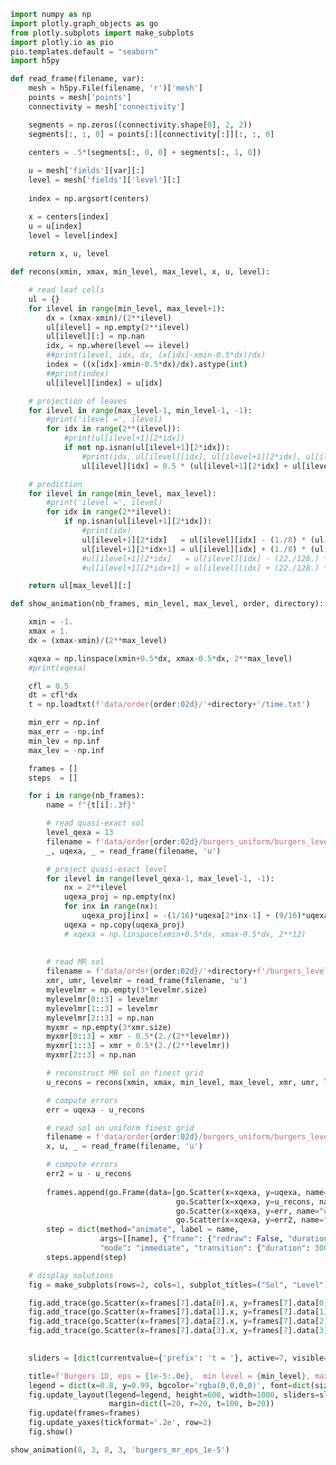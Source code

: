 ```python
import numpy as np
import plotly.graph_objects as go
from plotly.subplots import make_subplots
import plotly.io as pio
pio.templates.default = "seaborn"
import h5py

def read_frame(filename, var):
    mesh = h5py.File(filename, 'r')['mesh']
    points = mesh['points']
    connectivity = mesh['connectivity']

    segments = np.zeros((connectivity.shape[0], 2, 2))
    segments[:, :, 0] = points[:][connectivity[:]][:, :, 0]

    centers = .5*(segments[:, 0, 0] + segments[:, 1, 0])
    
    u = mesh['fields'][var][:]
    level = mesh['fields']['level'][:]
    
    index = np.argsort(centers)

    x = centers[index]    
    u = u[index]
    level = level[index]
    
    return x, u, level

def recons(xmin, xmax, min_level, max_level, x, u, level):

    # read leaf cells
    ul = {}
    for ilevel in range(min_level, max_level+1):
        dx = (xmax-xmin)/(2**ilevel)
        ul[ilevel] = np.empty(2**ilevel)
        ul[ilevel][:] = np.nan
        idx, = np.where(level == ilevel) 
        ##print(ilevel, idx, dx, (x[idx]-xmin-0.5*dx)/dx)
        index = ((x[idx]-xmin-0.5*dx)/dx).astype(int)
        ##print(index)
        ul[ilevel][index] = u[idx]

    # projection of leaves 
    for ilevel in range(max_level-1, min_level-1, -1):
        #print('ilevel =', ilevel)
        for idx in range(2**(ilevel)):
            #print(ul[ilevel+1][2*idx])
            if not np.isnan(ul[ilevel+1][2*idx]):
                #print(idx, ul[ilevel][idx], ul[ilevel+1][2*idx], ul[ilevel+1][2*idx+1])
                ul[ilevel][idx] = 0.5 * (ul[ilevel+1][2*idx] + ul[ilevel+1][2*idx+1])

    # prediction
    for ilevel in range(min_level, max_level):
        #print('ilevel =', ilevel)
        for idx in range(2**ilevel):
            if np.isnan(ul[ilevel+1][2*idx]):
                #print(idx)
                ul[ilevel+1][2*idx]   = ul[ilevel][idx] - (1./8) * (ul[ilevel][(idx+1)%(2**ilevel)] - ul[ilevel][idx-1])
                ul[ilevel+1][2*idx+1] = ul[ilevel][idx] + (1./8) * (ul[ilevel][(idx+1)%(2**ilevel)] - ul[ilevel][idx-1])
                #ul[ilevel+1][2*idx]   = ul[ilevel][idx] - (22./128.) * (ul[ilevel][(idx+1)%(2**ilevel)] - ul[ilevel][idx-1]) + (3./128.) * (ul[ilevel][(idx+2)%(2**ilevel)] - ul[ilevel][idx-2])
                #ul[ilevel+1][2*idx+1] = ul[ilevel][idx] + (22./128.) * (ul[ilevel][(idx+1)%(2**ilevel)] - ul[ilevel][idx-1]) - (3./128.) * (ul[ilevel][(idx+2)%(2**ilevel)] - ul[ilevel][idx-2])

    return ul[max_level][:]

def show_animation(nb_frames, min_level, max_level, order, directory):

    xmin = -1.
    xmax = 1.
    dx = (xmax-xmin)/(2**max_level)

    xqexa = np.linspace(xmin+0.5*dx, xmax-0.5*dx, 2**max_level)
    #print(xqexa)

    cfl = 0.5    
    dt = cfl*dx
    t = np.loadtxt(f'data/order{order:02d}/'+directory+'/time.txt')

    min_err = np.inf
    max_err = -np.inf
    min_lev = np.inf
    max_lev = -np.inf

    frames = []
    steps  = []

    for i in range(nb_frames):
        name = f"{t[i]:.3f}"

        # read quasi-exact sol 
        level_qexa = 13
        filename = f'data/order{order:02d}/burgers_uniform/burgers_level_{level_qexa}_{level_qexa}_ite_{i}.h5'
        _, uqexa, _ = read_frame(filename, 'u')

        # project quasi-exact level 
        for ilevel in range(level_qexa-1, max_level-1, -1):
            nx = 2**ilevel
            uqexa_proj = np.empty(nx)
            for inx in range(nx):
                uqexa_proj[inx] = -(1/16)*uqexa[2*inx-1] + (9/16)*uqexa[2*inx] + (9/16)*uqexa[2*inx+1] - (1/16)*uqexa[(2*inx+2)%(2*nx)]
            uqexa = np.copy(uqexa_proj)
            # xqexa = np.linspace(xmin+0.5*dx, xmax-0.5*dx, 2**12)
        
        
        # read MR sol
        filename = f'data/order{order:02d}/'+directory+f'/burgers_level_{min_level}_{max_level}_ite_{i}.h5'
        xmr, umr, levelmr = read_frame(filename, 'u')
        mylevelmr = np.empty(3*levelmr.size)
        mylevelmr[0::3] = levelmr 
        mylevelmr[1::3] = levelmr 
        mylevelmr[2::3] = np.nan
        myxmr = np.empty(3*xmr.size)
        myxmr[0::3] = xmr - 0.5*(2./(2**levelmr))
        myxmr[1::3] = xmr + 0.5*(2./(2**levelmr))
        myxmr[2::3] = np.nan

        # reconstruct MR sol on finest grid
        u_recons = recons(xmin, xmax, min_level, max_level, xmr, umr, levelmr)

        # compute errors
        err = uqexa - u_recons

        # read sol on uniform finest grid
        filename = f'data/order{order:02d}/burgers_uniform/burgers_level_{max_level}_{max_level}_ite_{i}.h5'
        x, u, _ = read_frame(filename, 'u')

        # compute errors
        err2 = u - u_recons
    
        frames.append(go.Frame(data=[go.Scatter(x=xqexa, y=uqexa, name="quasi exa. sol."), 
                                     go.Scatter(x=xqexa, y=u_recons, name="sol."),
                                     go.Scatter(x=xqexa, y=err, name="u_qexa - umr"),
                                     go.Scatter(x=xqexa, y=err2, name="u_unif - umr")], name=name))
        step = dict(method="animate", label = name, 
                    args=[[name], {"frame": {"redraw": False, "duration": 100}, 
                    "mode": "immediate", "transition": {"duration": 300}}])
        steps.append(step)

    # display solutions
    fig = make_subplots(rows=2, cols=1, subplot_titles=("Sol", "Level"), vertical_spacing=0.1)

    fig.add_trace(go.Scatter(x=frames[7].data[0].x, y=frames[7].data[0].y, name="quasi exa. sol."), row=1, col=1)
    fig.add_trace(go.Scatter(x=frames[7].data[1].x, y=frames[7].data[1].y, name="sol. "), row=1, col=1)
    fig.add_trace(go.Scatter(x=frames[7].data[2].x, y=frames[7].data[2].y, name="u_qexa - umr"), row=2, col=1)
    fig.add_trace(go.Scatter(x=frames[7].data[3].x, y=frames[7].data[3].y, name="u_unif - umr"), row=2, col=1)

 
    sliders = [dict(currentvalue={'prefix': 't = '}, active=7, visible=True, steps=steps)]

    title=f'Burgers 1D, eps = {1e-5:.0e},  min level = {min_level}, max level = {max_level}'
    legend = dict(x=0.8, y=0.99, bgcolor='rgba(0,0,0,0)', font=dict(size=14))
    fig.update_layout(legend=legend, height=600, width=1000, sliders=sliders, title=title, 
                      margin=dict(l=20, r=20, t=100, b=20))
    fig.update(frames=frames)
    fig.update_yaxes(tickformat='.2e', row=2)
    fig.show()

show_animation(8, 3, 8, 3, 'burgers_mr_eps_1e-5')
```